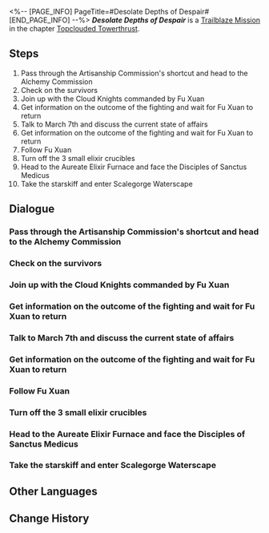 <%-- [PAGE_INFO]
PageTitle=#Desolate Depths of Despair#
[END_PAGE_INFO] --%>
{{Stub|Dialogue.}}
{{Mission Infobox
|id            = 1021201
|title         = 
|image         = Mission Desolate Depths of Despair.png{{subst:void|<!--$UPLOAD:<<SpriteOutput/Chronicle/1021201.png>-<Mission Desolate Depths of Despair.png>-<Fate's Atlas Images>>-->}}
|type          = Trailblaze
|event_name    = 
|chapter       = Topclouded Towerthrust
|requirements  = [[Trailblaze Mission]] ''[[Humming Antlers, Entwined Horns]]'' completed
|summary       = In a sudden turn of events, the master primus of the Disciples of Sanctus Medicus calls out on the brink of death for the one who brought the Stellaron to her, the assistant from the Antimatter Legion. Then, the guide who had been beside you all this time, "Miss Tingyun," suddenly turns into a ball of flame in a terrifying fashion, declaring to you their true identity of Phantylia, the Lord Ravager.<br />Phantylia uses the Legion's soldiers to block your path while moving deeper into Scalegorge Waterscape to claim the source of the Xianzhou natives' immortality &mdash; the Ambrosial Arbor.
|characters    = Alarmed Cloud Knight; Aurumaton Guard; Captured Disciple; Cloud Knight Guard; Cloud Knight Guarding Prisoners; Deranged Disciple; Dying Cloud Knight; Fu Xuan; Injured Cloud Knight; March 7th; On-Duty Cloud Knight; Recovered Cloud Knight; Recuperating Cloud Knight; Sky-Faring Commission Foxian; Tingyun; Tingyun (?); Trailblazer; Welt; Woman in Healer Dress
|startLocation = [[The Xianzhou Luofu]] - [[Artisanship Commission]]
|world         = The Xianzhou Luofu
|area          = Artisanship Commission
|prev          = Humming Antlers, Entwined Horns
|next          = A Dragon Gallant, Its Ocean Distant
|rewards       = Trailblaze EXP*1,300; Stellar Jade*130; Traveler's Guide*18; Refined Aether*8; Lost Crystal*15; "Sanctus Medicus Dharani"*1 { text = "Sanctus Medicus Dharani" }; Credit*180,000
}}
'''''Desolate Depths of Despair''''' is a [[Trailblaze Mission]] in the chapter [[Topclouded Towerthrust]].

==Steps==
# Pass through the Artisanship Commission's shortcut and head to the Alchemy Commission
# Check on the survivors
# Join up with the Cloud Knights commanded by Fu Xuan
# Get information on the outcome of the fighting and wait for Fu Xuan to return
# Talk to March 7th and discuss the current state of affairs
# Get information on the outcome of the fighting and wait for Fu Xuan to return
# Follow Fu Xuan
# Turn off the 3 small elixir crucibles
# Head to the Aureate Elixir Furnace and face the Disciples of Sanctus Medicus
# Take the starskiff and enter Scalegorge Waterscape

<!--
==Gameplay Notes==

--><!--
==Trial Character==

-->
==Dialogue==
{{Stub Dialogue}}
===Pass through the Artisanship Commission's shortcut and head to the Alchemy Commission{{subst:void|<!--102120101-->}}===
{{Mission Description|type=trailblaze|location=Artisanship Commission|The storm calms in the Artisanship Commission and the shortcut also opens up. You should pass through here as per the general's recommendations and head to the Alchemy Commission.}}
{{Dialogue Start}}
:{{tx}}
{{Dialogue End}}

===Check on the survivors{{subst:void|<!--102120104-->}}===
{{Mission Description|type=trailblaze|location=Alchemy Commission|update|The Alchemy Commission lies in total chaos with a large-scale skirmish just kicking off. Just as you plan to stay away and assess the situation, you hear the sound of survivors calling for help.}}
{{Dialogue Start}}
:{{tx}}
{{Dialogue End}}

===Join up with the Cloud Knights commanded by Fu Xuan{{subst:void|<!--102120106-->}}===
{{Mission Description|type=trailblaze|location=Alchemy Commission|update|According to the survivors, the master diviner had led the army to attack the rebel forces made up of Disciples of Sanctus Medicus. Your most urgent task right now is to head to the Knights' encampment and meet up with them.}}
{{Dialogue Start}}
:{{tx}}
{{Dialogue End}}

===Get information on the outcome of the fighting and wait for Fu Xuan to return{{subst:void|<!--102120107-->}}===
{{Mission Description|type=trailblaze|location=Alchemy Commission|update|The Cloud Knights are stationed temporarily in a market in the Alchemy Commission. You learn that Fu Xuan had left with the scouts to assess the enemy.<br />All you can do for now is wait... or talk with the Knights to find out about the fighting so far.}}
{{Dialogue Start}}
:{{tx}}
{{Dialogue End}}

===Talk to March 7th and discuss the current state of affairs{{subst:void|<!--102120119-->}}===
{{Dialogue Start}}
:{{tx}}
{{Dialogue End}}

===Get information on the outcome of the fighting and wait for Fu Xuan to return{{subst:void|<!--102120112-->}}===
{{Dialogue Start}}
:{{tx}}
{{Dialogue End}}

===Follow Fu Xuan{{subst:void|<!--102120113-->}}===
{{Mission Description|type=trailblaze|location=Alchemy Commission|update|The master diviner soon returns to the encampment. According to her, the Disciples of Sanctus Medicus have summoned bizarre abominations and used sorcery to disturb people's minds, making the Knights unable to push forward.<br />She has figured out the reason but require the help of short-life individuals like you to overcome it.}}
{{Dialogue Start}}
:{{tx}}
{{Dialogue End}}

===Turn off the 3 small elixir crucibles{{subst:void|<!--102120124-->}}===
{{Mission Description|type=trailblaze|location=Alchemy Commission|update|Deep in the bowels of the Alchemy Commission, the ancient elixir crucibles have been reactivated, and smoke bellows from them. This area was once named Evemist Mansion due to the mist generated by the elixir crucibles. Now these mists have been poisoned by the Disciples of Sanctus Medicus, and can quickly induce mara in long-life species.<br />However, as short-life individuals led here by the Stellaron Hunters, you happen to be the indispensable help that Fu Xuan desperately needs.}}
{{Dialogue Start}}
:{{tx}}
{{Dialogue End}}

===Head to the Aureate Elixir Furnace and face the Disciples of Sanctus Medicus{{subst:void|<!--102120120-->}}===
{{Mission Description|type=trailblaze|location=Alchemy Commission|update|Deep in the bowels of the Alchemy Commission, the ancient elixir crucibles have been reactivated and smoke wafts out from them. This area was once named Evemist Mansion due to the mist generated by the elixir crucibles. Now these mists have been poisoned by the Disciples of Sanctus Medicus, and can quickly induce mara in long-life species.<br />Since you are the only ones who can break through the stalemate, you don't have a reason to refuse. You immediately prepare to fight the Disciples of Sanctus Medicus after turning off the elixir crucibles.}}
{{Dialogue Start}}
:{{tx}}
{{Dialogue End}}

===Take the starskiff and enter Scalegorge Waterscape{{subst:void|<!--102120121-->}}===
{{Mission Description|type=trailblaze|location=Alchemy Commission|update|In a sudden turn of events, the master primus of the Disciples of Sanctus Medicus calls out on the brink of death for the one who brought the Stellaron to her, the assistant from the Antimatter Legion. Then, the guide who had been beside you all this time, "Miss Tingyun," suddenly turns into a ball of flame in a terrifying fashion, declaring to you their true identity of Phantylia, the Lord Ravager.<br />Phantylia uses the Legion's soldiers to block your path while moving deeper into Scalegorge Waterscape to claim the source of the Xianzhou natives' immortality &mdash; the Ambrosial Arbor.}}
{{Dialogue Start}}
:{{tx}}
{{Dialogue End}}

==Other Languages==
{{Other Languages
|en   = Desolate Depths of Despair
|zhs  = 金鼎灵树，穷途梼杌
|zht  = 金鼎靈樹，窮途檮杌
|ja   = 金鼎に霊樹、窮地に梼杌
|ko   = 연단로와 거목, 절망의 나락
|es   = Las profundidades desoladas de la desesperación
|fr   = Profondeurs du désespoir
|ru   = Горнил обречение и Древа свирепость
|th   = ต้นไม้และเตา เค้าลางแห่งความสิ้นหวัง
|vi   = Kim Đỉnh Linh Thụ, Kẻ Ác Cùng Đường
|de   = Trostlose Tiefen der Verzweiflung
|id   = Pohon dan Wadah Emas, Malapetaka dan Keputusasaan
|pt   = Profundezas Desoladas do Desespero
}}

==Change History==
{{Change History|1.2}}
